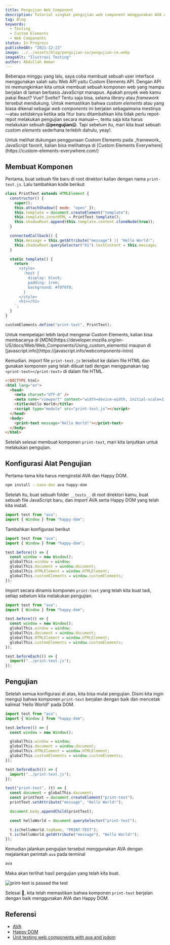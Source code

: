```yaml
---
title: Pengujian Web Component
description: Tutorial singkat pengujian web component menggunakan AVA dan Happy DOM
tag: Blog
keywords:
  - Testing
  - Custom Elements
  - Web Components
status: In Progress
publishedAt: "2021-12-23"
image: ../../assets/blog/pengujian-ce/pengujian-ce.webp
imageAlt: "Ilustrasi Testing"
author: Abdullah Ammar
---
```



Beberapa minggu yang lalu, saya coba membuat sebuah user interface menggunakan salah satu Web API
yaitu Custom Elements API. Dengan API ini memungkinkan kita untuk membuat sebuah komponen web yang
mampu berjalan di laman berbasis JavaScript manapun. Apakah proyek web kamu pakai React? Vue?
Svelte? Tentu saja bisa, selama _library_ atau _framework_ tersebut mendukung. Untuk memastikan
bahwa _custom elements_ atau yang biasa dikenal sebagai _web components_ ini berjalan sebagaimana
mestinya—atau setidaknya ketika ada fitur baru ditambahkan kita tidak perlu repot-repot melakukan
pengujian secara manual—, tentu saja kita harus melakukan sebuah 😱**pengujian**😱. Tapi sebelum
itu, mari kita buat sebuah _custom elements_ sederhana terlebih dahulu, yeay!.

<Callout>
  Untuk melihat dukungan penggunaan Custom Elements pada _framework_ JavaScript
  favorit, kalian bisa melihatnya di [Custom Elements
  Everywhere](https://custom-elements-everywhere.com/)
</Callout>

## Membuat Komponen

Pertama, buat sebuah file baru di root direktori kalian dengan nama `print-text.js`. Lalu tambahkan
kode berikut:

```js
class PrintText extends HTMLElement {
  constructor() {
    super();
    this.attachShadow({ mode: "open" });
    this.template = document.createElement("template");
    this.template.innerHTML = PrintText.template();
    this.shadowRoot.append(this.template.content.cloneNode(true));
  }

  connectedCallback() {
    this.message = this.getAttribute("message") || "Hello World!";
    this.shadowRoot.querySelector("h1").textContent = this.message;
  }

  static template() {
    return `
      <style>
        :host {
          display: block;
          padding: 1rem;
          background: #f0f0f0;
        }
      </style>
      <h1></h1>
    `;
  }
}

customElements.define("print-text", PrintText);
```

<Callout>
  Untuk mempelajari lebih lanjut mengenai Custom Elements, kalian bisa
  membacanya di
  [MDN](https://developer.mozilla.org/en-US/docs/Web/Web_Components/Using_custom_elements)
  maupun di [javascript.info](https://javascript.info/webcomponents-intro)
</Callout>

Kemudian. _import_ file `print-text.js` tersebut ke dalam file HTML dan gunakan komponen yang telah
dibuat tadi dengan menggunakan tag `<print-text></print-text>` di dalam file HTML.

```html
<!DOCTYPE html>
<html lang="en">
  <head>
    <meta charset="UTF-8" />
    <meta name="viewport" content="width=device-width, initial-scale=1.0" />
    <title>Hello World</title>
    <script type="module" src="print-text.js"></script>
  </head>
  <body>
    <print-text message="Hello World!"></print-text>
  </body>
</html>
```

Setelah selesai membuat komponen `print-text`, mari kita lanjutkan untuk melakukan pengujian.

## Konfigurasi Alat Pengujian

Pertama-tama kita harus menginstal AVA dan Happy DOM.

```bash
npm install --save-dev ava happy-dom
```

Setelah itu, buat sebuah folder `__tests__` di _root_ direktori kamu, buat sebuah file JavaScript
baru, dan _import_ AVA serta Happy DOM yang telah kita install.

```js
import test from "ava";
import { Window } from "happy-dom";
```

Tambahkan konfigurasi berikut

```js
import test from "ava";
import { Window } from "happy-dom";

test.before(() => {
  const window = new Window();
  globalThis.window = window;
  globalThis.document = window.document;
  globalThis.HTMLElement = window.HTMLElement;
  globalThis.customElements = window.customElements;
});
```

Import secara dinamis komponen `print-text` yang telah kita buat tadi, setiap sebelum kita melakukan
pengujian.

```js
import test from "ava";
import { Window } from "happy-dom";

test.before(() => {
  const window = new Window();
  globalThis.window = window;
  globalThis.document = window.document;
  globalThis.HTMLElement = window.HTMLElement;
  globalThis.customElements = window.customElements;
});

test.beforeEach(() => {
  import("../print-text.js");
});
```

## Pengujian

Setelah semua konfigurasi di atas, kita bisa mulai pengujian. Disini kita ingin menguji bahwa
komponen `print-text` berjalan dengan baik dan mencetak kalimat 'Hello World!' pada DOM.

```js
import test from "ava";
import { Window } from "happy-dom";

test.before(() => {
  const window = new Window();

  globalThis.window = window;
  globalThis.document = window.document;
  globalThis.HTMLElement = window.HTMLElement;
  globalThis.customElements = window.customElements;
});

test.beforeEach(() => {
  import("../print-text.js");
});

test("print-text", (t) => {
  const document = globalThis.document;
  const printText = document.createElement("print-text");
  printText.setAttribute("message", "Hello World!");

  document.body.appendChild(printText);

  const helloWorld = document.querySelector("print-text");

  t.is(helloWorld.tagName, "PRINT-TEXT");
  t.is(helloWorld.getAttribute("message"), "Hello World!");
});
```

Kemudian jalankan pengujian tersebut menggunakan AVA dengan mejalankan perintah `ava` pada terminal

```bash
ava
```

Maka akan terlihat hasil pengujian yang telah kita buat.

![print-text is passed the test](../../assets/blog/pengujian-ce/test-passed.webp)

Selesai 🎉, kita telah memastikan bahwa komponen `print-text` berjalan dengan baik menggunakan AVA
dan Happy DOM.

## Referensi

- [AVA](https://github.com/avajs/ava)
- [Happy DOM](https://github.com/capricorn86/happy-dom/tree/master/packages/happy-dom)
- [Unit testing web components with ava and jsdom](https://dev.to/ficusjs/unit-testing-web-components-with-ava-and-jsdom-2ofp)
